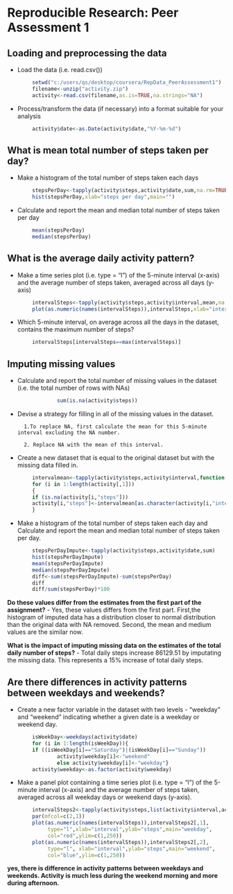 # Reproducible Research: Peer Assessment 1


## Loading and preprocessing the data
- Load the data (i.e. read.csv())
```r
        setwd("c:/users/qs/desktop/coursera/RepData_PeerAssessment1")
        filename<-unzip("activity.zip")
        activity<-read.csv(filename,as.is=TRUE,na.strings="NA")
```
        
- Process/transform the data (if necessary) into a format suitable for your analysis
```r
        activity$date<-as.Date(activity$date,"%Y-%m-%d")
```

## What is mean total number of steps taken per day?
- Make a histogram of the total number of steps taken each days
```r
        stepsPerDay<-tapply(activity$steps,activity$date,sum,na.rm=TRUE)
        hist(stepsPerDay,xlab="steps per day",main="")
```

- Calculate and report the mean and median total number of steps taken per day
```r
        mean(stepsPerDay)
        median(stepsPerDay)
```

## What is the average daily activity pattern?
- Make a time series plot (i.e. type = "l") of the 5-minute interval (x-axis) and the average number of steps taken, averaged across all days (y-axis)

```r
        intervalSteps<-tapply(activity$steps,activity$interval,mean,na.rm=TRUE)
        plot(as.numeric(names(intervalSteps)),intervalSteps,xlab="interval",ylab="steps per interval",type="l")
```

- Which 5-minute interval, on average across all the days in the dataset, contains the maximum number of steps?

```r
        intervalSteps[intervalSteps==max(intervalSteps)]
```      


## Imputing missing values

- Calculate and report the total number of missing values in the dataset (i.e. the total number of rows with NAs)
```r
                sum(is.na(activity$steps)) 
```
- Devise a strategy for filling in all of the missing values in the dataset. 

        1.To replace NA, first calculate the mean for this 5-minute interval excluding the NA number.

        2. Replace NA with the mean of this interval.
        
- Create a new dataset that is equal to the original dataset but with the missing data filled in.
        
```r
        intervalmean<-tapply(activity$steps,activity$interval,function(x) mean(x,na.rm=TRUE))
        for (i in 1:length(activity[,1]))
        {
        if (is.na(activity[i,"steps"]))
        activity[i,"steps"]<-intervalmean[as.character(activity[i,"interval"])]
        }
```

- Make a histogram of the total number of steps taken each day and Calculate and report the mean and median total number of steps taken per day.                 

        
```r
        stepsPerDayImpute<-tapply(activity$steps,activity$date,sum)
        hist(stepsPerDayImpute)
        mean(stepsPerDayImpute)
        median(stepsPerDayImpute)
        diff<-sum(stepsPerDayImpute)-sum(stepsPerDay)
        diff
        diff/sum(stepsPerDay)*100
```

**Do these values differ from the estimates from the first part of the assignment?**
- Yes, these values differs from the first part.
First,the histogram of imputed data has a distribution closer to normal distribution than the original data with NA removed.
Second, the mean and medium values are the similar now. 
        
**What is the impact of imputing missing data on the estimates of the total daily number of steps?**
- Total daily steps increase 86129.51 by imputating the missing data.
This represents a 15% increase of total daily steps.
        

## Are there differences in activity patterns between weekdays and weekends?

- Create a new factor variable in the dataset with two levels - "weekday" and "weekend" indicating whether a given date is a weekday or weekend day.
    
```r
        isWeekDay<-weekdays(activity$date)
        for (i in 1:length(isWeekDay)){
        if ((isWeekDay[i]=="Saturday")|(isWeekDay[i]=="Sunday"))
                activity$weekday[i]<-"weekend"
                else activity$weekday[i]<-"weekday"}
        activity$weekday<-as.factor(activity$weekday)
```

- Make a panel plot containing a time series plot (i.e. type = "l") of the 5-minute interval (x-axis) and the average number of steps taken, averaged across all weekday days or weekend days (y-axis). 
        
```r
        intervalSteps2<-tapply(activity$steps,list(activity$interval,activity$weekday),mean)
        par(mfcol=c(2,1))
        plot(as.numeric(names(intervalSteps)),intervalSteps2[,1],
             type="l",xlab="interval",ylab="steps",main="weekday",
             col="red",ylim=c(1,250))
        plot(as.numeric(names(intervalSteps)),intervalSteps2[,2],
             type="l", xlab="interval",ylab="steps",main="weekend",
             col="blue",ylim=c(1,250))
```

**yes, there is difference in activity patterns between weekdays and weekends. Activity is much less during the weekend morning and more during afternoon.**




